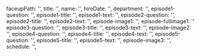 faceupPath: '',
title: '',
name: '',
hireDate: '',
department: '',
episode1-question: '',
episode1-title: '',
episode1-text: '',
episode2-question: '',
episode2-title: '',
episode2-text: '',
episode-image1: '',
episode-fullimage1: ''
episode3-question: '',
episode3-title: '',
episode3-text: '',
episode-image2: '',
episode4-question: '',
episode4-title: '',
episode4-text: '',
episode5-question: '',
episode5-title: '',
episode5-text: '',
episode-image3: '',
schedule: '',

